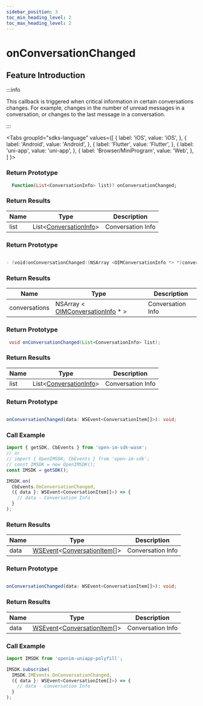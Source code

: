 ```yaml
---
sidebar_position: 3
toc_min_heading_level: 2
toc_max_heading_level: 2
---
```


# onConversationChanged

## Feature Introduction

:::info

This callback is triggered when critical information in certain conversations changes. For example, changes in the number of unread messages in a conversation, or changes to the last message in a conversation.

:::

<Tabs
groupId="sdks-language"
values={[
{ label: 'iOS', value: 'iOS', },
{ label: 'Android', value: 'Android', },
{ label: 'Flutter', value: 'Flutter', },
{ label: 'uni-app', value: 'uni-app', },
{ label: 'Browser/MiniProgram', value: 'Web', },
]
}>

<TabItem value="Flutter">

### Return Prototype

```dart showLineNumbers
  Function(List<ConversationInfo> list)? onConversationChanged;
```

### Return Results

| Name | Type                                                                        | Description       |
| ---- | --------------------------------------------------------------------------- | ----------------- |
| list | List<[ConversationInfo](/class/conversation/conversationInfo.mdx)> | Conversation Info |

</TabItem>

<TabItem value="iOS">

### Return Prototype

```swift showLineNumbers

- (void)onConversationChanged:(NSArray <OIMConversationInfo *> *)conversations;

```

### Return Results

| Name          | Type                                                                                    | Description       |
| ------------- | --------------------------------------------------------------------------------------- | ----------------- |
| conversations | NSArray < [OIMConversationInfo](/class/conversation/conversationInfo.mdx) \* > | Conversation Info |

</TabItem>

<TabItem value="Android">

### Return Prototype

```java showLineNumbers
 void onConversationChanged(List<ConversationInfo> list);
```

### Return Results

| Name | Type                                                                        | Description       |
| ---- | --------------------------------------------------------------------------- | ----------------- |
| list | List<[ConversationInfo](/class/conversation/conversationInfo.mdx)> | Conversation Info |

</TabItem>


<TabItem value="Web">

### Return Prototype

```ts showLineNumbers

onConversationChanged(data: WSEvent<ConversationItem[]>): void;

```

### Call Example

```js showLineNumbers
import { getSDK, CbEvents } from 'open-im-sdk-wasm';
// or
// import { OpenIMSDK, CbEvents } from 'open-im-sdk';
// const IMSDK = new OpenIMSDK();
const IMSDK = getSDK();

IMSDK.on(
  CbEvents.OnConversationChanged,
  ({ data }: WSEvent<ConversationItem[]>) => {
    // data - Conversation Info
  }
);
```

### Return Results

| Name | Type                                                                                                             | Description       |
| ---- | ---------------------------------------------------------------------------------------------------------------- | ----------------- |
| data | [WSEvent](/class/response.mdx)<[ConversationItem](/class/conversation/conversationInfo.mdx)[]> | Conversation Info |

</TabItem>

<TabItem value="uni-app">

### Return Prototype

```ts showLineNumbers

onConversationChanged(data: WSEvent<ConversationItem[]>): void;

```

### Return Results

| Name | Type                                                                                                             | Description       |
| ---- | ---------------------------------------------------------------------------------------------------------------- | ----------------- |
| data | [WSEvent](/class/response.mdx)<[ConversationItem](/class/conversation/conversationInfo.mdx)[]> | Conversation Info |

### Call Example

```js showLineNumbers
import IMSDK from 'openim-uniapp-polyfill';

IMSDK.subscribe(
  IMSDK.IMEvents.OnConversationChanged,
  ({ data }: WSEvent<ConversationItem[]>) => {
    // data - Conversation Info
  }
);
```

</TabItem>

</Tabs>